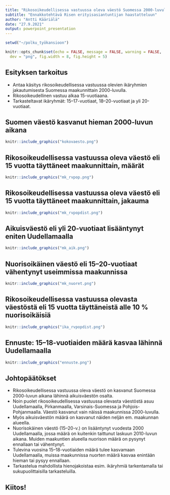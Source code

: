 ```yaml
---
title: "Rikosoikeudellisessa vastuussa oleva väestö Suomessa 2000-luvulla"
subtitle: "Ennakkotehtävä Risen erityisasiantuntijan haastatteluun"
author: "Antti Kääriälä"
date: "27.9.2021"
output: powerpoint_presentation
---
```




```r

setwd("~/polku_työkansioon")

knitr::opts_chunk$set(echo = FALSE, message = FALSE, warning = FALSE,
  dev = "png", fig.width = 8, fig.height = 5)

```



## Esityksen tarkoitus

- Antaa käsitys rikosoikeudellisessa vastuussa olevien ikäryhmien jakautumisesta Suomessa maakunnittain 2000-luvulla.
- Rikosoikeudellinen vastuu alkaa 15-vuotiaana. 
- Tarkasteltavat ikäryhmät: 15--17-vuotiaat, 18--20-vuotiaat ja yli 20-vuotiaat.



## Suomen väestö kasvanut hieman 2000-luvun aikana

```r

knitr::include_graphics("kokovaesto.png")

```



## Rikosoikeudellisessa vastuussa oleva väestö eli 15 vuotta täyttäneet maakunnittain, määrät

```r

knitr::include_graphics("mk_rvpop.png")


```



## Rikosoikeudellisessa vastuussa oleva väestö eli 15 vuotta täyttäneet maakunnittain, jakauma

```r

knitr::include_graphics("mk_rvpopdist.png")


```



## Aikuisväestö eli yli 20-vuotiaat lisääntynyt eniten Uudellamaalla

```r

knitr::include_graphics("mk_aik.png")

```



## Nuorisoikäinen väestö eli 15--20-vuotiaat vähentynyt useimmissa maakunnissa

```r

knitr::include_graphics("mk_nuoret.png")

```




## Rikosoikeudellisessa vastuussa olevasta väestöstä eli 15 vuotta täyttäneistä alle 10 % nuorisoikäisiä

```r

knitr::include_graphics("ika_rvpopdist.png")

```



## Ennuste: 15--18-vuotiaiden määrä kasvaa lähinnä Uudellamaalla

```r

knitr::include_graphics("ennuste.png")

```



## Johtopäätökset

- Rikosoikeudellisessa vastuussa oleva väestö on kasvanut Suomessa 2000-luvun aikana lähinnä aikuisväestön osalta.
- Noin puolet rikosoikeudellisessa vastuussa olevasta väestöstä asuu Uudellamaalla, Pirkanmaalla, Varsinais-Suomessa ja Pohjois-Pohjanmaalla. Väestö kasvanut vain näissä maakunnissa 2000-luvulla.
- Myös aikuisväestön määrä on kasvanut näiden neljän em. maakunnan alueella.
- Nuorisokäinen väestö (15--20-v.) on lisääntynyt vuodesta 2000 Uudellamaalla, jossa määrä on kuitenkin taittunut laskuun 2010-luvun aikana. Muiden maakuntien alueella nuorison määrä on pysynyt ennallaan tai vähentynyt.
- Tulevina vuosina 15--18-vuotiaiden määrä tulee kasvamaan Uudellamaalla, muissa maakunnissa nuorten määrä kasvaa enintään hieman tai pysyy ennallaan.
- Tarkastelua mahdollista hienojakoistaa esim. ikäryhmiä tarkentamalla tai sukupuolittaisilla tarkasteluilla.



## Kiitos!


